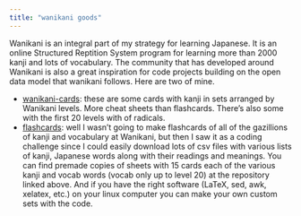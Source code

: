 ```yaml
---
title: "wanikani goods"
---
```


Wanikani is an integral part of my strategy for learning Japanese. It is an online Structured Reptition System program for learning more than 2000 kanji and lots of vocabulary. The community that has developed around Wanikani is also a great inspiration for code projects building on the open data model that wanikani follows. Here are two of mine.

- [wanikani-cards](https://github.com/gwmatthews/wanikani-cards): these are some cards with kanji in sets arranged by Wanikani levels. More cheat sheets than flashcards. There's also some with the first 20 levels with of radicals.
- [flashcards](https://github.com/gwmatthews/wanikani-flashcards): well I wasn't going to make flashcards of all of the gazillions of kanji and vocabulary at Wanikani, but then I saw it as a coding challenge since I could easily download lots of csv files with various lists of kanji, Japanese words along with their readings and meanings. You can find premade copies of sheets with 15 cards each of the various kanji and vocab words (vocab only up to level 20) at the repository linked above. And if you have the right software (LaTeX, sed, awk, xelatex, etc.) on your linux computer you can make your own custom sets with the code.